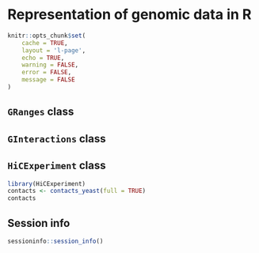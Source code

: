 # Representation of genomic data in R

```r
knitr::opts_chunk$set(
    cache = TRUE, 
    layout = 'l-page', 
    echo = TRUE, 
    warning = FALSE, 
    error = FALSE, 
    message = FALSE
)
```

## `GRanges` class

## `GInteractions` class

## `HiCExperiment` class

```r
library(HiCExperiment)
contacts <- contacts_yeast(full = TRUE)
contacts
```

## Session info {-}

```r
sessioninfo::session_info()
```
